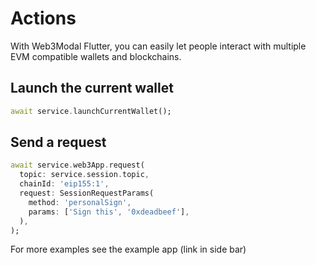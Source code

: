 # Actions

With Web3Modal Flutter, you can easily let people interact with multiple EVM compatible wallets and blockchains.

## Launch the current wallet

```dart
await service.launchCurrentWallet();
```

## Send a request

```dart
await service.web3App.request(
  topic: service.session.topic,
  chainId: 'eip155:1',
  request: SessionRequestParams(
    method: 'personalSign',
    params: ['Sign this', '0xdeadbeef'],
  ),
);
```

For more examples see the example app (link in side bar)